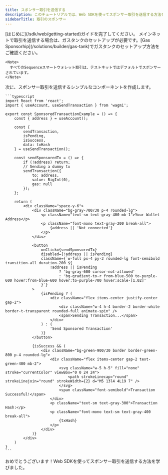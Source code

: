 ```yaml
---
title: スポンサー取引を送信する
description: このチュートリアルでは、Web SDKを使ってスポンサー取引を送信する方法を学びます。
sidebarTitle: 取引のスポンサー
---
```


<Steps>
  <Step title="Web SDKのセットアップ">
    [はじめに](/sdk/web/getting-started)ガイドを完了してください。
  </Step>

  <Step title="ガスタンクのセットアップ（メインネットのみ）">
    メインネットで取引を送信する場合は、ガスタンクのセットアップが必要です。[Gas Sponsorhip](/solutions/builder/gas-tank)でガスタンクのセットアップ方法をご確認ください。

    <Note>
      すべてのSequenceスマートウォレット取引は、テストネットではデフォルトでスポンサーされています。
    </Note>
  </Step>

  <Step title="スポンサー取引を送信する">
    次に、スポンサー取引を送信するシンプルなコンポーネントを作成します。

    ```typescript
    import React from 'react';
    import { useAccount, useSendTransaction } from 'wagmi';

    export const SponsoredTransactionExample = () => {
        const { address } = useAccount();

        const {
            sendTransaction,
            isPending,
            isSuccess,
            data: txHash
        } = useSendTransaction();

        const sendSponsoredTx = () => {
            if (!address) return;
            // Sending a dummy tx
            sendTransaction({
                to: address,
                value: BigInt(0),
                gas: null
            });
        };

        return (
            <div className="space-y-6">
                <div className="bg-gray-700/30 p-4 rounded-lg">
                    <p className="text-sm text-gray-400 mb-1">Your Wallet Address</p>
                    <p className="font-mono text-gray-200 break-all">
                        {address || 'Not connected'}
                    </p>
                </div>

                <button
                    onClick={sendSponsoredTx}
                    disabled={!address || isPending}
                    className={`w-full px-4 py-3 rounded-lg font-semibold transition-all duration-200 ${
                        !address || isPending
                            ? 'bg-gray-600 cursor-not-allowed'
                            : 'bg-gradient-to-r from-blue-500 to-purple-600 hover:from-blue-600 hover:to-purple-700 hover:scale-[1.02]'
                    }`}
                >
                    {isPending ? (
                        <div className="flex items-center justify-center gap-2">
                            <div className="w-4 h-4 border-2 border-white border-t-transparent rounded-full animate-spin" />
                            <span>Sending Transaction...</span>
                        </div>
                    ) : (
                        'Send Sponsored Transaction'
                    )}
                </button>

                {isSuccess && (
                    <div className="bg-green-900/30 border border-green-800 p-4 rounded-lg">
                        <div className="flex items-center gap-2 text-green-400 mb-2">
                            <svg className="w-5 h-5" fill="none" stroke="currentColor" viewBox="0 0 24 24">
                                <path strokeLinecap="round" strokeLinejoin="round" strokeWidth={2} d="M5 13l4 4L19 7" />
                            </svg>
                            <span className="font-semibold">Transaction Successful!</span>
                        </div>
                        <p className="text-sm text-gray-300">Transaction Hash:</p>
                        <p className="font-mono text-sm text-gray-400 break-all">
                            {txHash}
                        </p>
                    </div>
                )}
            </div>
        )
    }
    ```
  </Step>
</Steps>

おめでとうございます！Web SDKを使ってスポンサー取引を送信する方法を学びました。